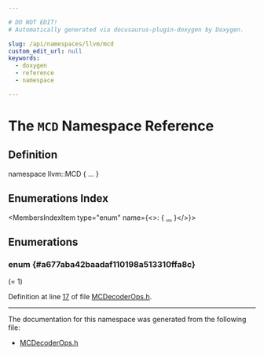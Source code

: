 ```yaml
---

# DO NOT EDIT!
# Automatically generated via docusaurus-plugin-doxygen by Doxygen.

slug: /api/namespaces/llvm/mcd
custom_edit_url: null
keywords:
  - doxygen
  - reference
  - namespace

---
```





# The `MCD` Namespace Reference

<DoxygenPage pluginConfig={pluginConfig}>



## Definition

<CodeBlock>namespace llvm::MCD &#123; ... &#125;</CodeBlock>

## Enumerations Index

<MembersIndex>

<MembersIndexItem
  type="enum"
  name={<>:  &#123; <a href="#a677aba42baadaf110198a513310ffa8c">...</a> &#125;</>}>
</MembersIndexItem>

</MembersIndex>


<SectionDefinition>

## Enumerations

### enum  {#a677aba42baadaf110198a513310ffa8c}

<MemberDefinition
  prototype="enum llvm::MCD::DecoderOps ">

<EnumerationList title="Enumeration values">

<Link id="a677aba42baadaf110198a513310ffa8cac466403090ad27ffa328ad35fad2b4bf" />
<EnumerationListItem name="OPC_ExtractField">
 (= 1)
</EnumerationListItem>

<Link id="a677aba42baadaf110198a513310ffa8ca29df68a1552a4db6ef213b9d03a7e373" />
<EnumerationListItem name="OPC_FilterValue">

</EnumerationListItem>

<Link id="a677aba42baadaf110198a513310ffa8ca841137d8be1733e2926ae19582e7ff82" />
<EnumerationListItem name="OPC_CheckField">

</EnumerationListItem>

<Link id="a677aba42baadaf110198a513310ffa8cabb76bc610e0f35288b26ab6463a642a8" />
<EnumerationListItem name="OPC_CheckPredicate">

</EnumerationListItem>

<Link id="a677aba42baadaf110198a513310ffa8ca36aec58637d0f6790d5204a2205a0e7b" />
<EnumerationListItem name="OPC_Decode">

</EnumerationListItem>

<Link id="a677aba42baadaf110198a513310ffa8ca4b979786aa54baf942e26e9d3faabc13" />
<EnumerationListItem name="OPC_TryDecode">

</EnumerationListItem>

<Link id="a677aba42baadaf110198a513310ffa8ca71c5623896fd76f7b339a93d0c247ad7" />
<EnumerationListItem name="OPC_SoftFail">

</EnumerationListItem>

<Link id="a677aba42baadaf110198a513310ffa8ca7c28602d25555998dc278a05d316c3d1" />
<EnumerationListItem name="OPC_Fail">

</EnumerationListItem>

</EnumerationList>

Definition at line <a href="/docs/api/files/include/include/llvm/include/llvm/mc/mcdecoderops-h/#l00017">17</a> of file <a href="/docs/api/files/include/include/llvm/include/llvm/mc/mcdecoderops-h">MCDecoderOps.h</a>.
</MemberDefinition>

</SectionDefinition>

<hr/>

The documentation for this namespace was generated from the following file:

<ul>
<li><a href="/docs/api/files/include/include/llvm/include/llvm/mc/mcdecoderops-h">MCDecoderOps.h</a></li>
</ul>

</DoxygenPage>
